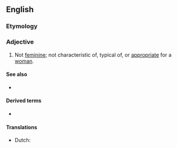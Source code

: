 ==English==

===Etymology===
{{prefix|en|un|feminine}}

===Adjective===
{{en-adj}}

# Not [[feminine]]; not characteristic of, typical of, or [[appropriate]] for a [[woman]].

====See also====
* {{l|en|unmasculine}}

====Derived terms====
* {{l|en|unfemininity}}

====Translations====
{{trans-top|unfeminine}}
* Dutch: {{t|nl|onvrouwelijk}}
{{trans-mid}}
{{trans-bottom}}